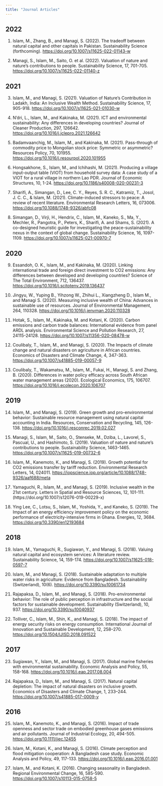 ```yaml
---
title: "Journal Articles"
---
```


## 2022

1. Islam, M., Zhang, B., and Managi, S. (2022). The tradeoff between natural capital and other capitals in Pakistan. Sustainability Science (forthcoming). <https://doi.org/10.1007/s11625-022-01143-w>

2. Managi, S., Islam, M., Saito, O. et al. (2022). Valuation of nature and nature’s contributions to people. Sustainability Science, 17, 701-705. <https://doi.org/10.1007/s11625-022-01140-z>

## 2021

3. Islam, M., and Managi, S. (2021). Valuation of Nature’s Contribution in Ladakh, India: An Inclusive Wealth Method. Sustainability Science, 17, 905-918. <https://doi.org/10.1007/s11625-021-01030-w>

4. N’dri, L., Islam, M., and Kakinaka, M. (2021). ICT and environmental sustainability: Any differences in developing countries? Journal of Cleaner Production, 297, 126642. <https://doi.org/10.1016/j.jclepro.2021.126642>

5. Badamvaanchig, M., Islam, M., and Kakinaka, M. (2021). Pass-through of commodity price to Mongolian stock price: Symmetric or asymmetric? Resources Policy, 70, 101955. <https://doi.org/10.1016/j.resourpol.2020.101955>

6. Hongsakhone, S., Islam, M., and Ichihashi, M. (2021). Producing a village input-output table (VIOT) from household survey data: A case study of a VIOT for a rural village in northern Lao PDR. Journal of Economic Structures, 10, 1-24. <https://doi.org/10.1186/s40008-020-00231-3>

7. Sharifi, A., Simangan, D., Lee, C. Y., Reyes, S. R. C., Katramiz, T., Josol, J. C. C., & Islam, M. (2021). Climate-induced stressors to peace: A review of recent literature. Environmental Research Letters, 16, 073006. <https://doi.org/10.1088/1748-9326/abfc08>

8. Simangan, D., Virji, H., Hendrix, C., Islam, M., Kaneko, S., Ma, Y., Mechler, R., Pangotra, P., Peters, K., Sharifi, A. and Shams, S. (2021). A co-designed heuristic guide for investigating the peace-sustainability nexus in the context of global change. Sustainability Science, 16, 1097-1109. <https://doi.org/10.1007/s11625-021-00970-7>

## 2020

9. Essandoh, O. K., Islam, M., and Kakinaka, M. (2020). Linking international trade and foreign direct investment to CO2 emissions: Any differences between developed and developing countries? Science of The Total Environment, 712, 136437. <https://doi.org/10.1016/j.scitotenv.2019.136437>

10. Jingyu, W., Yuping B., Yihzong W., Zhihui L., Xiangzheng D., Islam M., and Managi S. (2020). Measuring inclusive wealth of China: Advances in sustainable use of resources. Journal of Environmental Management, 264, 110328. <https://doi.org/10.1016/j.jenvman.2020.110328>

11. Hotak, S., Islam, M., Kakinaka, M. and Kotani, K. (2020). Carbon emissions and carbon trade balances: International evidence from panel ARDL analysis. Environmental Science and Pollution Research, 27, 24115-24128. <https://doi.org/10.1007/s11356-020-08478-w>

12. Coulibaly, T., Islam, M., and Managi, S. (2020). The Impacts of climate change and natural disasters on agriculture in African countries. Economics of Disasters and Climate Change, 4, 347-363. <https://doi.org/10.1007/s41885-019-00057-9>

13. Coulibaly, T., Wakamatsu, M., Islam, M., Fukai, H., Managi, S. and Zhang, B. (2020). Differences in water policy efficacy across South African water management areas (2020). Ecological Economics, 175, 106707. <https://doi.org/10.1016/j.ecolecon.2020.106707>

## 2019

14. Islam, M., and Managi, S. (2019). Green growth and pro-environmental behavior: Sustainable resource management using natural capital accounting in India. Resources, Conservation and Recycling, 145, 126-138. <https://doi.org/10.1016/j.resconrec.2019.02.027>

15. Managi, S., Islam, M., Saito, O., Stenseke, M., Dziba, L., Lavorel, S., Pascual, U., and Hashimoto, S. (2019). Valuation of nature and nature’s contributions to people. Sustainability Science, 1463-1465. <https://doi.org/10.1007/s11625-019-00732-6>

16. Islam, M., Kanemoto, K., and Managi, S. (2019). Growth potential for CO2 emissions transfer by tariff reduction. Environmental Research Letters, 14, 024011. <https://iopscience.iop.org/article/10.1088/1748-9326/aaf688/meta>

17. Yamaguchi, R., Islam, M., and Managi, S. (2019). Inclusive wealth in the 21st century. Letters in Spatial and Resource Sciences, 12, 101-111. (https://doi.org/10.1007/s12076-019-00229-x)

18. Ying Lee, C., Lotsu, S., Islam, M., Yoshida, Y., and Kaneko, S. (2019). The Impact of an energy efficiency improvement policy on the economic performance of electricity-intensive firms in Ghana. Energies, 12, 3684. <https://doi.org/10.3390/en12193684>

## 2018

19. Islam, M., Yamaguchi, R., Sugiawan, Y., and Managi, S. (2018). Valuing natural capital and ecosystem services: A literature review. Sustainability Science, 14, 159-174. <https://doi.org/10.1007/s11625-018-0597-7>

20. Islam, M., and Managi, S. (2018). Sustainable adaptation to multiple water risks in agriculture: Evidence from Bangladesh. Sustainability (Switzerland), 10(6). <https://doi.org/10.3390/su10061734>

21. Rajapaksa, D., Islam, M., and Managi, S. (2018). Pro-environmental behavior: The role of public perception in infrastructure and the social factors for sustainable development. Sustainability (Switzerland), 10, 937. <https://doi.org/10.3390/su10040937>

22. Tolliver, C., Islam, M., Shin, K., and Managi, S. (2018). The impact of energy security risks on energy consumption. International Journal of Innovation and Sustainable Development, 12, 258–270. <https://doi.org/10.1504/IJISD.2018.091522>

## 2017

23. Sugiawan, Y., Islam, M., and Managi, S. (2017). Global marine fisheries with environmental sustainability. Economic Analysis and Policy, 55, 158-168. <https://doi.org/10.1016/j.eap.2017.08.004>

24. Rajapaksa, D., Islam, M., and Managi, S. (2017). Natural capital depletion: The impact of natural disasters on inclusive growth. Economics of Disasters and Climate Change, 1, 233–244. <https://doi.org/10.1007/s41885-017-0009-y>

## 2016

25. Islam, M., Kanemoto, K., and Managi, S. (2016). Impact of trade openness and sector trade on embodied greenhouse gases emissions and air pollutants. Journal of Industrial Ecology, 20, 494-505. <https://doi.org/10.1111/jiec.12455>

26. Islam, M., Kotani, K., and Managi, S. (2016). Climate perception and flood mitigation cooperation: A Bangladesh case study. Economic Analysis and Policy, 49, 117-133. <https://doi.org/10.1016/j.eap.2016.01.001>

27. Islam, M., and Kotani, K. (2016). Changing seasonality in Bangladesh. Regional Environmental Change, 16, 585-590. <https://doi.org/10.1007/s10113-015-0758-5>


